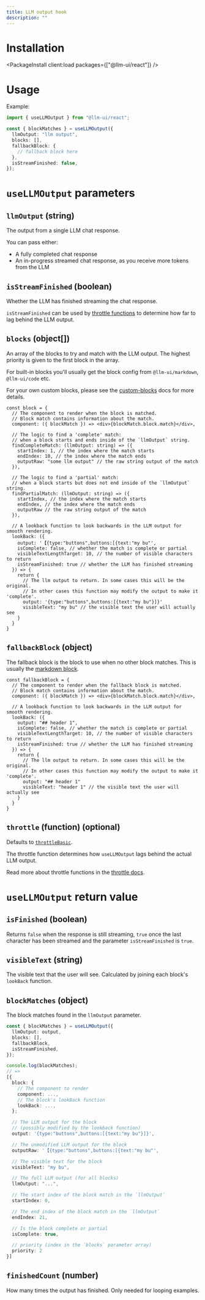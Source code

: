 ```yaml
---
title: LLM output hook
description: ""
---
```



# Installation

<PackageInstall client:load packages={["@llm-ui/react"]} />

# Usage

Example:

<CodeBlockInline>

```typescript
import { useLLMOutput } from "@llm-ui/react";

const { blockMatches } = useLLMOutput({
  llmOutput: "llm output",
  blocks: [],
  fallbackBlock: {
    // fallback block here
  },
  isStreamFinished: false,
});
```

</CodeBlockInline>

# `useLLMOutput` parameters

## `llmOutput` (string)

The output from a single LLM chat response.

You can pass either:

- A fully completed chat response
- An in-progress streamed chat response, as you receive more tokens from the LLM

## `isStreamFinished` (boolean)

Whether the LLM has finished streaming the chat response.

`isStreamFinished` can be used by [throttle functions](/docs/advanced/throttle-functions) to determine how far to lag behind the LLM output.

## `blocks` (object[])

An array of the blocks to try and match with the LLM output. The highest priority is given to the first block in the array.

For built-in blocks you'll usually get the block config from `@llm-ui/markdown`, `@llm-ui/code` etc.

For your own custom blocks, please see the [custom-blocks](/docs/advanced/custom-blocks) docs for more details.

<CodeBlockInline>

```tsx
const block = {
  // The component to render when the block is matched.
  // Block match contains information about the match.
  component: ({ blockMatch }) => <div>{blockMatch.block.match}</div>,

  // The logic to find a 'complete' match:
  // when a block starts and ends inside of the `llmOutput` string.
  findCompleteMatch: (llmOutput: string) => ({
    startIndex: 1, // the index where the match starts
    endIndex: 10, // the index where the match ends
    outputRaw: "some llm output" // the raw string output of the match
  }),

  // The logic to find a 'partial' match:
  // when a block starts but does not end inside of the `llmOutput` string.
  findPartialMatch: (llmOutput: string) => ({
    startIndex, // the index where the match starts
    endIndex, // the index where the match ends
    outputRaw // the raw string output of the match
  }),

  // A lookback function to look backwards in the LLM output for smooth rendering.
  lookBack: ({
    output: '【{type:"buttons",buttons:[{text:"my bu"',
    isComplete: false, // whether the match is complete or partial
    visibleTextLengthTarget: 10, // the number of visible characters to return
    isStreamFinished: true // whether the LLM has finished streaming
  }) => {
    return {
      // The llm output to return. In some cases this will be the original.
      // In other cases this function may modify the output to make it 'complete'.
      output: '{type:"buttons",buttons:[{text:"my bu"}]}'
      visibleText: "my bu" // the visible text the user will actually see
    }
  }
}
```

</CodeBlockInline>

## `fallbackBlock` (object)

The fallback block is the block to use when no other block matches. This is usually the [markdown block](/docs/blocks/markdown).

<CodeBlockInline>

```tsx
const fallbackBlock = {
  // The component to render when the fallback block is matched.
  // Block match contains information about the match.
  component: ({ blockMatch }) => <div>{blockMatch.block.match}</div>,

  // A lookback function to look backwards in the LLM output for smooth rendering.
  lookBack: ({
    output: "## header 1",
    isComplete: false, // whether the match is complete or partial
    visibleTextLengthTarget: 10, // the number of visible characters to return
    isStreamFinished: true // whether the LLM has finished streaming
  }) => {
    return {
      // The llm output to return. In some cases this will be the original.
      // In other cases this function may modify the output to make it 'complete'.
      output: "## header 1"
      visibleText: "header 1" // the visible text the user will actually see
    }
  }
}
```

</CodeBlockInline>

## `throttle` (function) (optional)

Defaults to [`throttleBasic`](/docs/advanced/throttle-functions#throttlebasic).

The throttle function determines how `useLLMOutput` lags behind the actual LLM output.

Read more about throttle functions in the [throttle docs](/docs/advanced/throttle-functions).

# `useLLMOutput` return value

## `isFinished` (boolean)

Returns `false` when the response is still streaming, `true` once the last character has been streamed and the parameter `isStreamFinished` is `true`.

## `visibleText` (string)

The visible text that the user will see. Calculated by joining each block's `lookBack` function.

## `blockMatches` (object)

The block matches found in the `llmOutput` parameter.

<CodeBlockInline>

```typescript
const { blockMatches } = useLLMOutput({
  llmOutput: output,
  blocks: [],
  fallbackBlock,
  isStreamFinished,
});

console.log(blockMatches);
// =>
[{
  block: {
    // The component to render
    component: ...,
    // The block's lookBack function
    lookBack: ...,
  };

  // The LLM output for the block
  // (possibly modified by the lookback function)
  output: '{type:"buttons",buttons:[{text:"my bu"}]}',

  // The unmodified LLM output for the block
  outputRaw: '【{type:"buttons",buttons:[{text:"my bu"',

  // The visible text for the block
  visibleText: "my bu",

  // The full LLM output (for all blocks)
  llmOutput: "...",

  // The start index of the block match in the `llmOutput`
  startIndex: 0,

  // The end index of the block match in the `llmOutput`
  endIndex: 21,

  // Is the block complete or partial
  isComplete: true,

  // priority (index in the `blocks` parameter array)
  priority: 2
}]
```

</CodeBlockInline>

## `finishedCount` (number)

How many times the output has finished. Only needed for looping examples.
